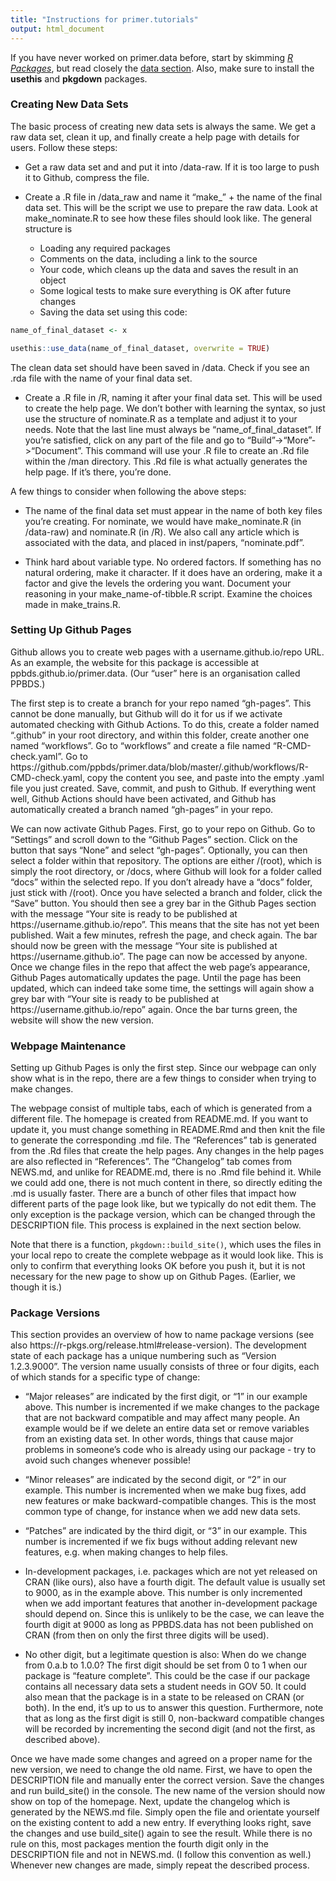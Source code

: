 ```yaml
---
title: "Instructions for primer.tutorials"
output: html_document
---
```


If you have never worked on primer.data before, start by skimming [*R Packages*](https://r-pkgs.org/), but read closely the [data section](https://r-pkgs.org/data.html). Also, make sure to install the **usethis** and **pkgdown** packages.


### Creating New Data Sets

The basic process of creating new data sets is always the same. We get a raw data set, clean it up, and finally create a help page with details for users. Follow these steps:

* Get a raw data set and and put it into /data-raw. If it is too large to push it to Github, compress the file. 

* Create a .R file in /data_raw and name it "make_" + the name of the final data set. This will be the script we use to prepare the raw data. Look at make_nominate.R to see how these files should look like. The general structure is

  - Loading any required packages
  - Comments on the data, including a link to the source
  - Your code, which cleans up the data and saves the result in an object
  - Some logical tests to make sure everything is OK after future changes
  - Saving the data set using this code:
  
```r
name_of_final_dataset <- x

usethis::use_data(name_of_final_dataset, overwrite = TRUE)
```

  The clean data set should have been saved in /data. Check if you see an .rda file with the name of your final data set.

* Create a .R file in /R, naming it after your final data set. This will be used to create the help page. We don't bother with learning the syntax, so just use the structure of nominate.R as a template and adjust it to your needs. Note that the last line must always be "name_of_final_dataset". If you're satisfied, click on any part of the file and go to "Build"->"More"->"Document". This command will use your .R file to create an .Rd file within the /man directory. This .Rd file is what actually generates the help page. If it's there, you're done.


A few things to consider when following the above steps:

* The name of the final data set must appear in the name of both key files you're creating. For nominate, we would have make_nominate.R (in /data-raw) and nominate.R (in /R). We also call any article which is associated with the data, and placed in inst/papers, "nominate.pdf".

* Think hard about variable type. No ordered factors. If something has no natural ordering, make it character. If it does have an ordering, make it a factor and give the levels the ordering you want. Document your reasoning in your make_name-of-tibble.R script. Examine the choices made in make_trains.R.



### Setting Up Github Pages

Github allows you to create web pages with a username.github.io/repo URL. As an example, the website for this package is accessible at ppbds.github.io/primer.data. (Our "user" here is an organisation called PPBDS.)

The first step is to create a branch for your repo named "gh-pages". This cannot be done manually, but Github will do it for us if we activate automated checking with Github Actions. To do this, create a folder named ".github" in your root directory, and within this folder, create another one named "workflows". Go to "workflows" and create a file named "R-CMD-check.yaml". Go to https://github.com/ppbds/primer.data/blob/master/.github/workflows/R-CMD-check.yaml, copy the content you see, and paste into the empty .yaml file you just created. Save, commit, and push to Github. If everything went well, Github Actions should have been activated, and Github has automatically created a branch named "gh-pages" in your repo.

We can now activate Github Pages. First, go to your repo on Github. Go to "Settings" and scroll down to the "Github Pages" section. Click on the button that says "None" and select "gh-pages". Optionally, you can then select a folder within that repository. The options are either /(root), which is simply the root directory, or /docs, where Github will look for a folder called "docs" within the selected repo. If you don't already have a "docs" folder, just stick with /(root). Once you have selected a branch and folder, click the "Save" button. You should then see a grey bar in the Github Pages section with the message "Your site is ready to be published at https://username.github.io/repo". This means that the site has not yet been published. Wait a few minutes, refresh the page, and check again. The bar should now be green with the message "Your site is published at https://username.github.io". The page can now be accessed by anyone. Once we change files in the repo that affect the web page's appearance, Github Pages automatically updates the page. Until the page has been updated, which can indeed take some time, the settings will again show a grey bar with "Your site is ready to be published at https://username.github.io/repo" again. Once the bar turns green, the website will show the new version.



### Webpage Maintenance

Setting up Github Pages is only the first step. Since our webpage can only show what is in the repo, there are a few things to consider when trying to make changes.

The webpage consist of multiple tabs, each of which is generated from a different file. The homepage is created from README.md. If you want to update it, you must change something in README.Rmd and then knit the file to generate the corresponding .md file. The "References" tab is generated from the .Rd files that create the help pages. Any changes in the help pages are also reflected in "References". The "Changelog" tab comes from NEWS.md, and unlike for README.md, there is no .Rmd file behind it. While we could add one, there is not much content in there, so directly editing the .md is usually faster. There are a bunch of other files that impact how different parts of the page look like, but we typically do not edit them. The only exception is the package version, which can be changed through the DESCRIPTION file. This process is explained in the next section below.

Note that there is a function, `pkgdown::build_site()`, which uses the files in your local repo to create the complete webpage as it would look like. This is only to confirm that everything looks OK before you push it, but it is not necessary for the new page to show up on Github Pages. (Earlier, we though it is.)



### Package Versions

This section provides an overview of how to name package versions (see also https://r-pkgs.org/release.html#release-version). The development state of each package has a unique numbering such as "Version 1.2.3.9000". The version name usually consists of three or four digits, each of which stands for a specific type of change:

* "Major releases” are indicated by the first digit, or “1” in our example above. This number is incremented if we make changes to the package that are not backward compatible and may affect many people. An example would be if we delete an entire data set or remove variables from an existing data set. In other words, things that cause major problems in someone's code who is already using our package - try to avoid such changes whenever possible!

* "Minor releases” are indicated by the second digit, or “2” in our example. This number is incremented when we make bug fixes, add new features or make backward-compatible changes. This is the most common type of change, for instance when we add new data sets.

* "Patches” are indicated by the third digit, or “3” in our example. This number is incremented if we fix bugs without adding relevant new features, e.g. when making changes to help files.

* In-development packages, i.e. packages which are not yet released on CRAN (like ours), also have a fourth digit. The default value is usually set to 9000, as in the example above. This number is only incremented when we add important features that another in-development package should depend on. Since this is unlikely to be the case, we can leave the fourth digit at 9000 as long as PPBDS.data has not been published on CRAN (from then on only the first three digits will be used).

* No other digit, but a legitimate question is also: When do we change from 0.a.b to 1.0.0? The first digit should be set from 0 to 1 when our package is "feature complete". This could be the case if our package contains all necessary data sets a student needs in GOV 50. It could also mean that the package is in a state to be released on CRAN (or both). In the end, it's up to us to answer this question. Furthermore, note that as long as the first digit is still 0, non-backward compatible changes will be recorded by incrementing the second digit (and not the first, as described above).

Once we have made some changes and agreed on a proper name for the new version, we need to change the old name. First, we have to open the DESCRIPTION file and manually enter the correct version. Save the changes and run build_site() in the console. The new name of the version should now show on top of the homepage. Next, update the changelog which is generated by the NEWS.md file. Simply open the file and orientate yourself on the existing content to add a new entry. If everything looks right, save the changes and use build_site() again to see the result. While there is no rule on this, most packages mention the fourth digit only in the DESCRIPTION file and not in NEWS.md. (I follow this convention as well.) Whenever new changes are made, simply repeat the described process.



